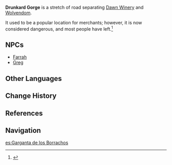 {{Location Infobox
|image        = <gallery>
Drunkard Gorge.png|In-Game
NPC Location Greg.png|Map
</gallery>
|type         = Point of Interest
|region       = Mondstadt
|area         = Windwail Highland
}}
'''Drunkard Gorge''' is a stretch of road separating [[Dawn Winery]] and [[Wolvendom]].

It used to be a popular location for merchants; however, it is now considered dangerous, and most people have left.<ref>{{Ref/NPC|Farrah}}</ref>

==NPCs==
*[[Farrah]]
*[[Greg]]

==Other Languages==
{{Other Languages
|en       = Drunkard Gorge
|zhs      = 醉汉峡
|zhs_rm   = Zuìhàn-xiá
|zht      = 醉漢峽
|zht_rm   = Zuìhàn-xiá
|zh_tl    = Drunkard Gorge
|ja       = {{Rubi|酔|すい|漢|かん|峡|きょう}}
|ja_rm    = Suikan-kyou<ref>{{Ref/Quest|Another Day as an Outrider!|note=Japanese Voice-Over}}</ref>
|ja_tl    = Drunkard Gorge
|ko       = {{tt|주정|酒酊}}뱅이 {{tt|협곡|峽谷}}
|ko_rm    = Jujeong-baeng'i Hyeopgok
|ko_tl    = Drunkard Gorge
|es       = Garganta de los Borrachos
|es_tl    = Gorge of the Drunkards
|fr       = Gorge de l'Ivrogne
|fr_tl    = Gorge of the Drunkard
|ru       = Ущелье Пьяницы
|ru_tl    = Drunkard's Gorge
|th       = Drunkard Gorge
|vi       = Vách Núi Mơ Màng
|vi_tl    = 
|de       = Säuferschlucht
|de_tl    = Drunkard Gorge
|id       = Drunkard Gorge
|pt       = Desfiladeiro dos Bêbados
|pt_tl    = Gorge of the Drunkards
|tr       = Sarhoşlar Geçidi
|tr_tl    = 
|it       = Valle del Beone
|it_tl    = 
}}

==Change History==
{{Change History|1.0}}

==References==
{{Reflist}}

==Navigation==
{{PoI Navbox|Mondstadt}}

[[es:Garganta de los Borrachos]]